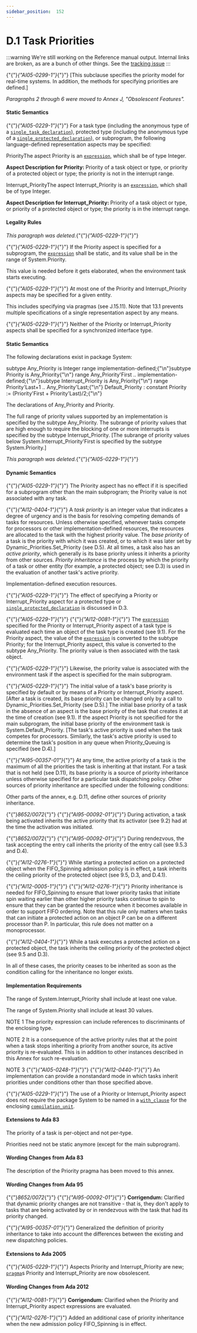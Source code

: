 ---
sidebar_position:  152
---

# D.1 Task Priorities

:::warning
We're still working on the Reference manual output.  Internal links are broken,
as are a bunch of other things.
See the [tracking issue](https://github.com/ada-lang-io/ada-lang-io/issues/20)
:::


<p>{"{"}<em>{"AI05-0299-1"}</em>{"}"} [This subclause specifies the priority model for real-time systems. In addition, the methods for specifying priorities are defined.] </p>
<p><em>Paragraphs 2 through 6 were moved to Annex J, "Obsolescent Features".</em> </p>

#### Static Semantics

<p>{"{"}<em>{"AI05-0229-1"}</em>{"}"} For a task type (including the anonymous type of a <code><a href="../AA-9/AA-9.1#S0245">single_task_declaration</a></code>), protected type (including the anonymous type of a <code><a href="../AA-9/AA-9.4#S0250">single_protected_declaration</a></code>), or subprogram, the following language-defined representation aspects may be specified:</p>
<p>PriorityThe aspect Priority is an <code><a href="../AA-4/AA-4.4#S0132">expression</a></code>, which shall be of type Integer.</p>
<Admonition type="aarm" aarm="note" title="Note: ">
<p><strong>Aspect Description for </strong><strong>Priority: </strong>Priority of a task object or type, or priority of a protected object or type; the priority is not in the interrupt range.</p></Admonition>

<p>Interrupt_PriorityThe aspect Interrupt_Priority is an <code><a href="../AA-4/AA-4.4#S0132">expression</a></code>, which shall be of type Integer.</p>
<Admonition type="aarm" aarm="note" title="Note: ">
<p><strong>Aspect Description for </strong><strong>Interrupt_Priority: </strong>Priority of a task object or type, or priority of a protected object or type; the priority is in the interrupt range.</p></Admonition>


#### Legality Rules

<p><em>This paragraph was deleted.</em>{"{"}<em>{"AI05-0229-1"}</em>{"}"} </p>
<p>{"{"}<em>{"AI05-0229-1"}</em>{"}"} If the Priority aspect is specified for a subprogram, the <code><a href="../AA-4/AA-4.4#S0132">expression</a></code> shall be static, and its value shall be in the range of System.Priority. </p>
<Admonition type="aarm" aarm="reason" title="Reason: ">
<p><strong></strong>This value is needed before it gets elaborated, when the environment task starts executing. </p></Admonition>

<p>{"{"}<em>{"AI05-0229-1"}</em>{"}"} At most one of the Priority and Interrupt_Priority aspects may be specified for a given entity.</p>
<Admonition type="aarm" aarm="ramification" title="Ramification: ">
<p><strong></strong>This includes specifying via pragmas (see J.15.11). Note that 13.1 prevents multiple specifications of a single representation aspect by any means. </p></Admonition>

<p>{"{"}<em>{"AI05-0229-1"}</em>{"}"} Neither of the Priority or Interrupt_Priority aspects shall be specified for a synchronized interface type.</p>

#### Static Semantics

<p>The following declarations exist in package System: </p>
<CodeBlock>
subtype Any_Priority is Integer range implementation-defined;{"\n"}subtype Priority is Any_Priority{"\n"}   range Any_Priority'First .. implementation-defined;{"\n"}subtype Interrupt_Priority is Any_Priority{"\n"}   range Priority'Last+1 .. Any_Priority'Last;{"\n"}
</CodeBlock>

<CodeBlock>
Default_Priority : constant Priority := (Priority'First + Priority'Last)/2;{"\n"}
</CodeBlock>

<Admonition type="aarm" aarm="implementation-defined" title="Implementation defined: ">
<p><strong></strong>The declarations of Any_Priority and Priority.</p></Admonition>

<p>The full range of priority values supported by an implementation is specified by the subtype Any_Priority. The subrange of priority values that are high enough to require the blocking of one or more interrupts is specified by the subtype Interrupt_Priority. [The subrange of priority values below System.Interrupt_Priority'First is specified by the subtype System.Priority.]</p>
<p><em>This paragraph was deleted.</em>{"{"}<em>{"AI05-0229-1"}</em>{"}"} </p>

#### Dynamic Semantics

<p>{"{"}<em>{"AI05-0229-1"}</em>{"}"} The Priority aspect has no effect if it is specified for a subprogram other than the main subprogram; the Priority value is not associated with any task.</p>
<p>{"{"}<em>{"AI12-0404-1"}</em>{"}"} A <em>task priority</em> is an integer value that indicates a degree of urgency and is the basis for resolving competing demands of tasks for resources. Unless otherwise specified, whenever tasks compete for processors or other implementation-defined resources, the resources are allocated to the task with the highest priority value. The <em>base priority</em> of a task is the priority with which it was created, or to which it was later set by Dynamic_Priorities.Set_Priority (see D.5). At all times, a task also has an <em>active priority</em>, which generally is its base priority unless it inherits a priority from other sources. <em>Priority inheritance</em> is the process by which the priority of a task or other entity (for example, a protected object; see D.3) is used in the evaluation of another task's active priority. </p>
<Admonition type="aarm" aarm="implementation-defined" title="Implementation defined: ">
<p><strong></strong>Implementation-defined execution resources.</p></Admonition>

<p>{"{"}<em>{"AI05-0229-1"}</em>{"}"} The effect of specifying a Priority or Interrupt_Priority aspect for a protected type or <code><a href="../AA-9/AA-9.4#S0250">single_protected_declaration</a></code> is discussed in D.3.</p>
<p>{"{"}<em>{"AI05-0229-1"}</em>{"}"} {"{"}<em>{"AI12-0081-1"}</em>{"}"} The <code><a href="../AA-4/AA-4.4#S0132">expression</a></code> specified for the Priority or Interrupt_Priority aspect of a task type is evaluated each time an object of the task type is created (see 9.1). For the Priority aspect, the value of the <code><a href="../AA-4/AA-4.4#S0132">expression</a></code> is converted to the subtype Priority; for the Interrupt_Priority aspect, this value is converted to the subtype Any_Priority. The priority value is then associated with the task object. </p>
<p>{"{"}<em>{"AI05-0229-1"}</em>{"}"} Likewise, the priority value is associated with the environment task if the aspect is specified for the main subprogram.</p>
<p>{"{"}<em>{"AI05-0229-1"}</em>{"}"} The initial value of a task's base priority is specified by default or by means of a Priority or Interrupt_Priority aspect. [After a task is created, its base priority can be changed only by a call to Dynamic_Priorities.Set_Priority (see D.5).] The initial base priority of a task in the absence of an aspect is the base priority of the task that creates it at the time of creation (see 9.1). If the aspect Priority is not specified for the main subprogram, the initial base priority of the environment task is System.Default_Priority. [The task's active priority is used when the task competes for processors. Similarly, the task's active priority is used to determine the task's position in any queue when Priority_Queuing is specified (see D.4).]</p>
<p>{"{"}<em>{"AI95-00357-01"}</em>{"}"} At any time, the active priority of a task is the maximum of all the priorities the task is inheriting at that instant. For a task that is not held (see D.11), its base priority is a source of priority inheritance unless otherwise specified for a particular task dispatching policy. Other sources of priority inheritance are specified under the following conditions: </p>
<Admonition type="aarm" aarm="discussion" title="Discussion: ">
<p><strong></strong>Other parts of the annex, e.g. D.11, define other sources of priority inheritance. </p></Admonition>

<p>{"{"}<em>8652/0072</em>{"}"} {"{"}<em>{"AI95-00092-01"}</em>{"}"} During activation, a task being activated inherits the active priority that its activator (see 9.2) had at the time the activation was initiated.</p>
<p>{"{"}<em>8652/0072</em>{"}"} {"{"}<em>{"AI95-00092-01"}</em>{"}"} During rendezvous, the task accepting the entry call inherits the priority of the entry call (see 9.5.3 and D.4).</p>
<p>{"{"}<em>{"AI12-0276-1"}</em>{"}"} While starting a protected action on a protected object when the FIFO_Spinning admission policy is in effect, a task inherits the ceiling priority of the protected object (see 9.5, D.3, and D.4.1).</p>
<Admonition type="aarm" aarm="reason" title="Reason: ">
<p><strong></strong>{"{"}<em>{"AI12-0005-1"}</em>{"}"} {"{"}<em>{"AI12-0276-1"}</em>{"}"} Priority inheritance is needed for FIFO_Spinning to ensure that lower priority tasks that initiate spin waiting earlier than other higher priority tasks continue to spin to ensure that they can be granted the resource when it becomes available in order to support FIFO ordering. Note that this rule only matters when tasks that can initiate a protected action on an object P can be on a different processor than P. In particular, this rule does not matter on a monoprocessor. </p></Admonition>

<p>{"{"}<em>{"AI12-0404-1"}</em>{"}"} While a task executes a protected action on a protected object, the task inherits the ceiling priority of the protected object (see 9.5 and D.3).</p>
<p>In all of these cases, the priority ceases to be inherited as soon as the condition calling for the inheritance no longer exists.</p>

#### Implementation Requirements

<p>The range of System.Interrupt_Priority shall include at least one value.</p>
<p>The range of System.Priority shall include at least 30 values.</p>
<Admonition type="aarm" aarm="note" title="Note: ">
<p>NOTE 1   The priority expression can include references to discriminants of the enclosing type.</p></Admonition>

<Admonition type="aarm" aarm="note" title="Note: ">
<p>NOTE 2   It is a consequence of the active priority rules that at the point when a task stops inheriting a priority from another source, its active priority is re-evaluated. This is in addition to other instances described in this Annex for such re-evaluation.</p></Admonition>

<Admonition type="aarm" aarm="note" title="Note: ">
<p>NOTE 3   {"{"}<em>{"AI05-0248-1"}</em>{"}"} {"{"}<em>{"AI12-0440-1"}</em>{"}"} An implementation can provide a nonstandard mode in which tasks inherit priorities under conditions other than those specified above. </p></Admonition>

<Admonition type="aarm" aarm="ramification" title="Ramification: ">
<p><strong></strong>{"{"}<em>{"AI05-0229-1"}</em>{"}"} The use of a Priority or Interrupt_Priority aspect does not require the package System to be named in a <code><a href="../AA-10/AA-10.1#S0294">with_clause</a></code> for the enclosing <code><a href="../AA-10/AA-10.1#S0286">compilation_unit</a></code>. </p></Admonition>


#### Extensions to Ada 83

<Admonition type="aarm" aarm="note" title="Note: ">
<p>The priority of a task is per-object and not per-type.</p></Admonition>

<Admonition type="aarm" aarm="note" title="Note: ">
<p>Priorities need not be static anymore (except for the main subprogram).</p></Admonition>


#### Wording Changes from Ada 83

<Admonition type="aarm" aarm="note" title="Note: ">
<p>The description of the Priority pragma has been moved to this annex.</p></Admonition>


#### Wording Changes from Ada 95

<Admonition type="aarm" aarm="note" title="Note: ">
<p>{"{"}<em>8652/0072</em>{"}"} {"{"}<em>{"AI95-00092-01"}</em>{"}"} <strong>Corrigendum:</strong> Clarified that dynamic priority changes are not transitive - that is, they don't apply to tasks that are being activated by or in rendezvous with the task that had its priority changed.</p></Admonition>

<Admonition type="aarm" aarm="note" title="Note: ">
<p>{"{"}<em>{"AI95-00357-01"}</em>{"}"} Generalized the definition of priority inheritance to take into account the differences between the existing and new dispatching policies. </p></Admonition>


#### Extensions to Ada 2005

<Admonition type="aarm" aarm="note" title="Note: ">
<p>{"{"}<em>{"AI05-0229-1"}</em>{"}"} Aspects Priority and Interrupt_Priority are new; <code><a href="../AA-2/AA-2.8#S0019">pragma</a></code>s Priority and Interrupt_Priority are now obsolescent. </p></Admonition>


#### Wording Changes from Ada 2012

<Admonition type="aarm" aarm="note" title="Note: ">
<p>{"{"}<em>{"AI12-0081-1"}</em>{"}"} <strong>Corrigendum:</strong> Clarified when the Priority and Interrupt_Priority aspect expressions are evaluated.</p></Admonition>

<Admonition type="aarm" aarm="note" title="Note: ">
<p>{"{"}<em>{"AI12-0276-1"}</em>{"}"} Added an additional case of priority inheritance when the new admission policy FIFO_Spinning is in effect. </p></Admonition>

